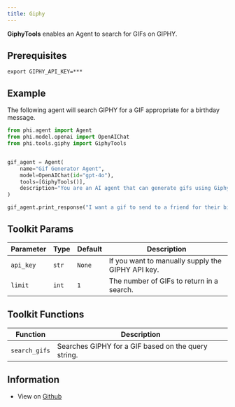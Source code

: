 ```yaml
---
title: Giphy
---
```


**GiphyTools** enables an Agent to search for GIFs on GIPHY.

## Prerequisites

```shell
export GIPHY_API_KEY=***
```

## Example

The following agent will search GIPHY for a GIF appropriate for a birthday message.

```python
from phi.agent import Agent
from phi.model.openai import OpenAIChat
from phi.tools.giphy import GiphyTools


gif_agent = Agent(
    name="Gif Generator Agent",
    model=OpenAIChat(id="gpt-4o"),
    tools=[GiphyTools()],
    description="You are an AI agent that can generate gifs using Giphy.",
)

gif_agent.print_response("I want a gif to send to a friend for their birthday.")
```

## Toolkit Params

| Parameter | Type | Default | Description |
|-----------|------|---------|-------------|
| `api_key` | `str` | `None` | If you want to manually supply the GIPHY API key. |
| `limit` | `int` | `1` | The number of GIFs to return in a search. |

## Toolkit Functions

| Function | Description |
|----------|-------------|
| `search_gifs` | Searches GIPHY for a GIF based on the query string. |

## Information

- View on [Github](https://github.com/phidatahq/phidata/blob/main/phi/tools/giphy.py)
